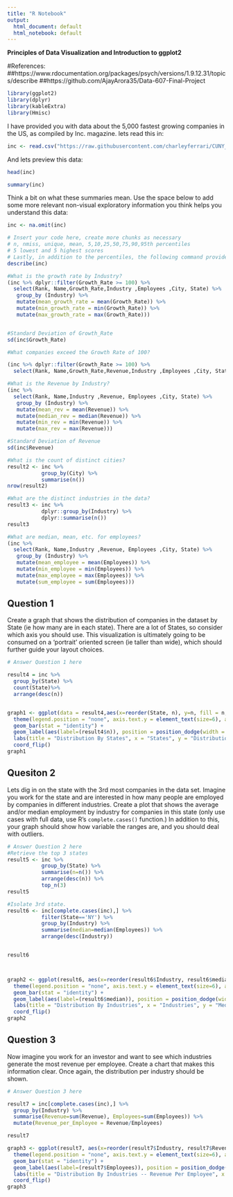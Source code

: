 ---
title: "R Notebook"
output:
  html_document: default
  html_notebook: default
---

**Principles of Data Visualization and Introduction to ggplot2**


#References:
##https://www.rdocumentation.org/packages/psych/versions/1.9.12.31/topics/describe
##https://github.com/AjayArora35/Data-607-Final-Project  


```{r}
library(ggplot2)
library(dplyr)
library(kableExtra)
library(Hmisc)
```

I have provided you with data about the 5,000 fastest growing companies in the US, as compiled by Inc. magazine. lets read this in:

```{r}

inc <- read.csv("https://raw.githubusercontent.com/charleyferrari/CUNY_DATA_608/master/module1/Data/inc5000_data.csv", header= TRUE)

```

And lets preview this data:

```{r}

head(inc)

```
```{r}

summary(inc)

```

Think a bit on what these summaries mean. Use the space below to add some more relevant non-visual exploratory information you think helps you understand this data:

```{r}
inc <- na.omit(inc)

# Insert your code here, create more chunks as necessary
# n, nmiss, unique, mean, 5,10,25,50,75,90,95th percentiles
# 5 lowest and 5 highest scores
# Lastly, in addition to the percentiles, the following command provides lower and upper boundaries of data.  
describe(inc) 

```

```{r}
#What is the growth rate by Industry?
(inc %>% dplyr::filter(Growth_Rate >= 100) %>%
  select(Rank, Name,Growth_Rate,Industry ,Employees ,City, State) %>%
   group_by (Industry) %>%
   mutate(mean_growth_rate = mean(Growth_Rate)) %>%
   mutate(min_growth_rate = min(Growth_Rate)) %>%
   mutate(max_growth_rate = max(Growth_Rate)))


#Standard Deviation of Growth_Rate
sd(inc$Growth_Rate)
```

```{r}
#What companies exceed the Growth Rate of 100?

(inc %>% dplyr::filter(Growth_Rate >= 100) %>%
  select(Rank, Name,Growth_Rate,Revenue,Industry ,Employees ,City, State))

```

```{r}
#What is the Revenue by Industry?
(inc %>% 
  select(Rank, Name,Industry ,Revenue, Employees ,City, State) %>%
   group_by (Industry) %>%
   mutate(mean_rev = mean(Revenue)) %>%
   mutate(median_rev = median(Revenue)) %>%
   mutate(min_rev = min(Revenue)) %>%
   mutate(max_rev = max(Revenue)))

#Standard Deviation of Revenue
sd(inc$Revenue)
```

```{r}
#What is the count of distinct cities?
result2 <- inc %>% 
           group_by(City) %>% 
           summarise(n())
nrow(result2)
```

```{r}
#What are the distinct industries in the data?
result3 <- inc %>% 
           dplyr::group_by(Industry) %>% 
           dplyr::summarise(n()) 
result3

```

```{r}
#What are median, mean, etc. for employees?
(inc %>% 
  select(Rank, Name,Industry ,Revenue, Employees ,City, State) %>%
   group_by (Industry) %>%
   mutate(mean_employee = mean(Employees)) %>%
   mutate(min_employee = min(Employees)) %>%
   mutate(max_employee = max(Employees)) %>%
   mutate(sum_employee = sum(Employees)))

```

## Question 1

Create a graph that shows the distribution of companies in the dataset by State (ie how many are in each state). There are a lot of States, so consider which axis you should use. This visualization is ultimately going to be consumed on a 'portrait' oriented screen (ie taller than wide), which should further guide your layout choices.

```{r}

# Answer Question 1 here

result4 = inc %>%
  group_by(State) %>%
  count(State)%>%
  arrange(desc(n))


graph1 <- ggplot(data = result4,aes(x=reorder(State, n), y=n, fill = n, )) + 
  theme(legend.position = "none", axis.text.y = element_text(size=6), axis.text.x = element_text(size=7)) +
  geom_bar(stat = "identity") + 
  geom_label(aes(label=(result4$n)), position = position_dodge(width = 0.5), size = 2.4,   label.padding = unit(0.04, "lines"), label.size = 0.15, inherit.aes = TRUE)+
  labs(title = "Distribution By States", x = "States", y = "Distribution")+
  coord_flip()
graph1
```

## Quesiton 2

Lets dig in on the state with the 3rd most companies in the data set. Imagine you work for the state and are interested in how many people are employed by companies in different industries. Create a plot that shows the average and/or median employment by industry for companies in this state (only use cases with full data, use R's `complete.cases()` function.) In addition to this, your graph should show how variable the ranges are, and you should deal with outliers.

```{r}

# Answer Question 2 here
#Retrieve the top 3 states
result5 <- inc %>% 
           group_by(State) %>% 
           summarise(n=n()) %>% 
           arrange(desc(n)) %>% 
           top_n(3)
result5

#Isolate 3rd state.
result6 <- inc[complete.cases(inc),] %>% 
           filter(State=='NY') %>% 
           group_by(Industry) %>% 
           summarise(median=median(Employees)) %>% 
           arrange(desc(Industry))


result6



graph2 <- ggplot(result6, aes(x=reorder(result6$Industry, result6$median), y=result6$median, fill = result6$median, )) + 
  theme(legend.position = "none", axis.text.y = element_text(size=6), axis.text.x = element_text(size=7)) +
  geom_bar(stat = "identity") + 
  geom_label(aes(label=(result6$median)), position = position_dodge(width = 0.5), size = 2.4,   label.padding = unit(0.04, "lines"), label.size = 0.15, inherit.aes = TRUE)+
  labs(title = "Distribution By Industries", x = "Industries", y = "Median")+
  coord_flip()
graph2

```

## Question 3

Now imagine you work for an investor and want to see which industries generate the most revenue per employee. Create a chart that makes this information clear. Once again, the distribution per industry should be shown.

```{r}

# Answer Question 3 here

result7 = inc[complete.cases(inc),] %>%
  group_by(Industry) %>%
  summarise(Revenue=sum(Revenue), Employees=sum(Employees)) %>%
  mutate(Revenue_per_Employee = Revenue/Employees)

result7

graph3 <- ggplot(result7, aes(x=reorder(result7$Industry, result7$Revenue_per_Employee), y=result7$Revenue_per_Employee, fill = result7$Revenue_per_Employee, )) + 
  theme(legend.position = "none", axis.text.y = element_text(size=6), axis.text.x = element_text(size=7)) +
  geom_bar(stat = "identity") + 
  geom_label(aes(label=(result7$Employees)), position = position_dodge(width = 0.5), size = 2.4,   label.padding = unit(0.04, "lines"), label.size = 0.15, inherit.aes = TRUE)+
  labs(title = "Distribution By Industries -- Revenue Per Employee", x = "Industries", y = "Revenue Per Employee")+
  coord_flip()
graph3

```


